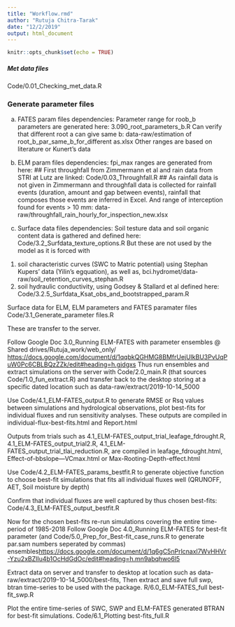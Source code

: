 ```yaml
---
title: "Workflow.rmd"
author: "Rutuja Chitra-Tarak"
date: "12/2/2019"
output: html_document
---
```


```r
knitr::opts_chunk$set(echo = TRUE)
```

##### Met data files

Code/0.01_Checking_met_data.R 

### Generate parameter files

(a) FATES param files dependencies:
Parameter range for roob_b parameters are generated here: 3.090_root_parameters_b.R
Can verify that different root a can give same b: data-raw/estimation of root_b_par_same_b_for_different as.xlsx
Other ranges are based on literature or Kunert's data

(b) ELM param files dependencies:
fpi_max ranges are generated from here: 
## First throughfall from Zimmermann et al and rain data from STRI at Lutz are linked: Code/0.03_Throughfall.R 
## As rainfall data is not given in Zimmermann and throughfall data is collected for rainfall events (duration, amount and gap between events), rainfall that composes those events are inferred in Excel.
And range of interception found for events > 10 mm: data-raw/throughfall_rain_hourly_for_inspection_new.xlsx

(c) Surface data files dependencies:
Soil testure data and soil organic content data is gathered and defined here:
Code/3.2_Surfdata_texture_options.R
But these are not used by the model as it is forced with 
(1) soil characteristic curves (SWC to Matric potential) using Stephan Kupers' data (Yilin's egquation), as well as, bci.hydromet/data-raw/soil_retention_curves_stephan.R
(2) soil hydraulic conductivity, using Godsey & Stallard et al defined here: Code/3.2.5_Surfdata_Ksat_obs_and_bootstrapped_param.R

Surface data for ELM, ELM parameters and FATES paramater files 
Code/3.1_Generate_parameter files.R

These are transfer to the server.

Follow Google Doc 3.0_Running ELM-FATES with parameter ensembles @ Shared drives/Rutuja_work/web_only/ <https://docs.google.com/document/d/1qqbkQGHMG8BMfrUejUlkBU3PvUqPuW0Pc6CBLBQzZZk/edit#heading=h.gjdgxs>
Thus run ensembles and extract simulations on the server with Code/2.0_main.R (that sources Code/1.0_fun_extract.R) and transfer back to the desktop storing at a specific dated location such as data-raw/extract/2019-10-14_5000

Use Code/4.1_ELM-FATES_output.R to generate RMSE or Rsq values between simulations and hydrological observations, plot best-fits for individual fluxes and run sensitivity analyses. These outputs are compiled in individual-flux-best-fits.html and Report.html

Outputs from trials such as 
4.1_ELM-FATES_output_trial_leafage_fdrought.R, 4.1_ELM-FATES_output_trial2.R,
4.1_ELM-FATES_output_trial_tlai_reduction.R, are compiled in leafage_fdrought.html, Effect-of-bbslope---VCmax.html or Max-Rooting-Depth-effect.html

Use Code/4.2_ELM-FATES_params_bestfit.R to generate objective function to choose best-fit simulations that fits all individual fluxes well (QRUNOFF, AET, Soil moisture by depth)

Confirm that individual fluxes are well captured by thus chosen best-fits:  Code/4.3_ELM-FATES_output_bestfit.R

Now for the chosen best-fits re-run simulations covering the entire time-period of 1985-2018
Follow Google Doc 4.0_Running ELM-FATES for best-fit parameter (and  Code/5.0_Prep_for_Best-fit_case_runs.R to generate par.sam numbers seperated by commas) ensembles<https://docs.google.com/document/d/1q6gC5nPrlcnaxl7WvHHVr-Yzu2xBZlIu4b1OcHdGdOc/edit#heading=h.mn9abqhwo6l5>

Extract data on server and transfer to desktop at location such as
data-raw/extract/2019-10-14_5000/best-fits, 
Then extract and save full swp, btran time-series to be used with the package.
R/6.0_ELM-FATES_full best-fit_swp.R

Plot the entire time-series of SWC, SWP and ELM-FATES generated BTRAN for best-fit simulations.
Code/6.1_Plotting best-fits_full.R
